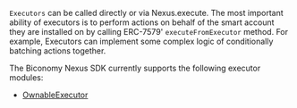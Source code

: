`Executors` can be called directly or via Nexus.execute. 
The most important ability of executors is to perform actions on behalf of the smart account they are installed on by calling ERC-7579' `executeFromExecutor` method. For example, Executors can implement some complex logic of conditionally batching actions together.

The Biconomy Nexus SDK currently supports the following executor modules:

- [OwnableExecutor](/nexus/modules/executors/OwnableExecutor)
